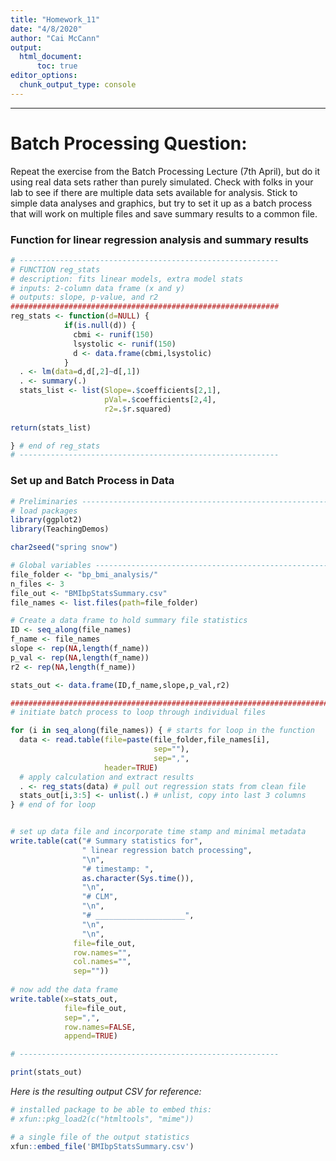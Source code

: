 ```yaml
---
title: "Homework_11"
date: "4/8/2020"
author: "Cai McCann"
output: 
  html_document:
      toc: true
editor_options: 
  chunk_output_type: console
---
```


--------------------------------------------------------------------------------

# Batch Processing Question: 

Repeat the exercise from the Batch Processing Lecture (7th April), but do it using real data sets rather than purely simulated. Check with folks in your lab to see if there are multiple data sets available for analysis. Stick to simple data analyses and graphics, but try to set it up as a batch process that will work on multiple files and save summary results to a common file.

### Function for linear regression analysis and summary results

```r

# ----------------------------------------------------------
# FUNCTION reg_stats
# description: fits linear models, extra model stats
# inputs: 2-column data frame (x and y)
# outputs: slope, p-value, and r2
############################################################
reg_stats <- function(d=NULL) {
            if(is.null(d)) {
              cbmi <- runif(150) 
              lsystolic <- runif(150) 
              d <- data.frame(cbmi,lsystolic)
            }  
  . <- lm(data=d,d[,2]~d[,1])
  . <- summary(.)
  stats_list <- list(Slope=.$coefficients[2,1],
                     pVal=.$coefficients[2,4],
                     r2=.$r.squared)
  
return(stats_list)

} # end of reg_stats
# ----------------------------------------------------------

```


### Set up and Batch Process in Data

```r
# Preliminaries ---------------------------------------------------------
# load packages
library(ggplot2)
library(TeachingDemos)

char2seed("spring snow")

# Global variables ---------------------------------------------------------
file_folder <- "bp_bmi_analysis/" 
n_files <- 3
file_out <- "BMIbpStatsSummary.csv"
file_names <- list.files(path=file_folder)

# Create a data frame to hold summary file statistics
ID <- seq_along(file_names)
f_name <- file_names
slope <- rep(NA,length(f_name))
p_val <- rep(NA,length(f_name))
r2 <- rep(NA,length(f_name))

stats_out <- data.frame(ID,f_name,slope,p_val,r2)

#########################################################################
# initiate batch process to loop through individual files

for (i in seq_along(file_names)) { # starts for loop in the function
  data <- read.table(file=paste(file_folder,file_names[i],
                                sep=""),
                                sep=",",
                     header=TRUE)
  # apply calculation and extract results
  . <- reg_stats(data) # pull out regression stats from clean file
  stats_out[i,3:5] <- unlist(.) # unlist, copy into last 3 columns
} # end of for loop


# set up data file and incorporate time stamp and minimal metadata
write.table(cat("# Summary statistics for",
                " linear regression batch processing", 
                "\n",
                "# timestamp: ",
                as.character(Sys.time()),
                "\n",
                "# CLM", 
                "\n",
                "# ____________________", 
                "\n",
                "\n",
              file=file_out,
              row.names="",
              col.names="",
              sep=""))
                
# now add the data frame
write.table(x=stats_out,
            file=file_out,
            sep=",",
            row.names=FALSE,
            append=TRUE)

# ----------------------------------------------------------

print(stats_out)

```

*Here is the resulting output CSV for reference:*

```r
# installed package to be able to embed this: 
# xfun::pkg_load2(c("htmltools", "mime"))

# a single file of the output statistics
xfun::embed_file('BMIbpStatsSummary.csv')

```